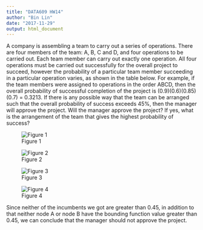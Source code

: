 ---
title: "DATA609 HW14"
author: "Bin Lin"
date: "2017-11-29"
output: html_document
---

A company is assembling a team to carry out a series of operations. There are four members of the team: A, B, C and D, and four operations to be carried out. Each team member can carry out exactly one operation. All four operations must be carried out successfully for the overall project to succeed, however the probability of a particular team member succeeding in a particular operation varies, as shown in the table below. For example, if the team members were assigned to operations in the order ABCD, then the overall probability of successful completion of the project is (0.9)(0.6)(0.85)(0.7) = 0.3213. If there is any possible way that the team can be arranged such that the overall probability of success exceeds 45%, then the manager will approve the project. Will the manager approve the project? If yes, what is the arrangement of the team that gives the highest probability of success?

![Figure 1](/Users/blin261/Desktop/DATA609/Capture15.PNG)

![Figure 2](/Users/blin261/Desktop/DATA609/Capture16.PNG)

![Figure 3](/Users/blin261/Desktop/DATA609/Capture17.PNG)

![Figure 4](/Users/blin261/Desktop/DATA609/Capture18.PNG)

Since neither of the incumbents we got are greater than 0.45, in addition to that neither node A or node B have the bounding function value greater than 0.45, we can conclude that the manager should not approve the project. 


